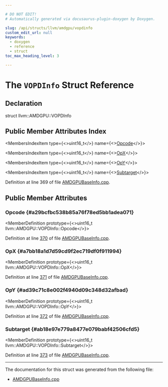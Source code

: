 ```yaml
---

# DO NOT EDIT!
# Automatically generated via docusaurus-plugin-doxygen by Doxygen.

slug: /api/structs/llvm/amdgpu/vopdinfo
custom_edit_url: null
keywords:
  - doxygen
  - reference
  - struct
toc_max_heading_level: 3

---
```





# The `VOPDInfo` Struct Reference

<DoxygenPage pluginConfig={pluginConfig}>



## Declaration

<CodeBlock>struct llvm::AMDGPU::VOPDInfo</CodeBlock>

## Public Member Attributes Index

<MembersIndex>

<MembersIndexItem
  type={<>uint16&#95;t</>}
  name={<><a href="#a29bcfbc538b85a76f78ed5bb1adea071">Opcode</a></>}>
</MembersIndexItem>

<MembersIndexItem
  type={<>uint16&#95;t</>}
  name={<><a href="#a7bb18a1d7d59cd9f2ec719df0f911994">OpX</a></>}>
</MembersIndexItem>

<MembersIndexItem
  type={<>uint16&#95;t</>}
  name={<><a href="#ad39c71c8e002f4940d09c348d32afbad">OpY</a></>}>
</MembersIndexItem>

<MembersIndexItem
  type={<>uint16&#95;t</>}
  name={<><a href="#ab18e97e779a8477e079babf42506cfd5">Subtarget</a></>}>
</MembersIndexItem>

</MembersIndex>


Definition at line 369 of file <a href="/docs/api/files/lib/lib/target/lib/target/amdgpu/lib/target/amdgpu/utils/amdgpubaseinfo-cpp">AMDGPUBaseInfo.cpp</a>.

<SectionDefinition>

## Public Member Attributes

### Opcode {#a29bcfbc538b85a76f78ed5bb1adea071}

<MemberDefinition
  prototype={<>uint16&#95;t llvm::AMDGPU::VOPDInfo::Opcode</>}>

Definition at line <a href="/docs/api/files/lib/lib/target/lib/target/amdgpu/lib/target/amdgpu/utils/amdgpubaseinfo-cpp/#l00370">370</a> of file <a href="/docs/api/files/lib/lib/target/lib/target/amdgpu/lib/target/amdgpu/utils/amdgpubaseinfo-cpp">AMDGPUBaseInfo.cpp</a>.
</MemberDefinition>

### OpX {#a7bb18a1d7d59cd9f2ec719df0f911994}

<MemberDefinition
  prototype={<>uint16&#95;t llvm::AMDGPU::VOPDInfo::OpX</>}>

Definition at line <a href="/docs/api/files/lib/lib/target/lib/target/amdgpu/lib/target/amdgpu/utils/amdgpubaseinfo-cpp/#l00371">371</a> of file <a href="/docs/api/files/lib/lib/target/lib/target/amdgpu/lib/target/amdgpu/utils/amdgpubaseinfo-cpp">AMDGPUBaseInfo.cpp</a>.
</MemberDefinition>

### OpY {#ad39c71c8e002f4940d09c348d32afbad}

<MemberDefinition
  prototype={<>uint16&#95;t llvm::AMDGPU::VOPDInfo::OpY</>}>

Definition at line <a href="/docs/api/files/lib/lib/target/lib/target/amdgpu/lib/target/amdgpu/utils/amdgpubaseinfo-cpp/#l00372">372</a> of file <a href="/docs/api/files/lib/lib/target/lib/target/amdgpu/lib/target/amdgpu/utils/amdgpubaseinfo-cpp">AMDGPUBaseInfo.cpp</a>.
</MemberDefinition>

### Subtarget {#ab18e97e779a8477e079babf42506cfd5}

<MemberDefinition
  prototype={<>uint16&#95;t llvm::AMDGPU::VOPDInfo::Subtarget</>}>

Definition at line <a href="/docs/api/files/lib/lib/target/lib/target/amdgpu/lib/target/amdgpu/utils/amdgpubaseinfo-cpp/#l00373">373</a> of file <a href="/docs/api/files/lib/lib/target/lib/target/amdgpu/lib/target/amdgpu/utils/amdgpubaseinfo-cpp">AMDGPUBaseInfo.cpp</a>.
</MemberDefinition>

</SectionDefinition>

<hr/>

The documentation for this struct was generated from the following file:

<ul>
<li><a href="/docs/api/files/lib/lib/target/lib/target/amdgpu/lib/target/amdgpu/utils/amdgpubaseinfo-cpp">AMDGPUBaseInfo.cpp</a></li>
</ul>

</DoxygenPage>
